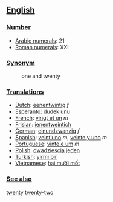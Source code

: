 == [[English]] ==

=== [[Number]] ===

*[[w:Arabic Numerals|Arabic numerals]]: 21
*[[w:Roman numerals|Roman numerals]]: XXI

=== [[Synonym]] ===
:one and twenty

=== [[Translations]] ===

*[[Dutch]]: [[eenentwintig]] ''f''
*[[Esperanto]]: [[dudek unu]]
*[[French]]: [[vingt et un]] ''m''
*[[Frisian]]: [[ienentweintich]]
*[[German]]: [[einundzwanzig]] ''f''
*[[Spanish]]: [[veintiuno]] ''m'', [[veinte y uno]] ''m''
*[[Portuguese]]: [[vinte e um]] ''m''
*[[Polish]]: [[dwadzieścia jeden]]
*[[Turkish]]: [[yirmi bir]]
*[[Vietnamese]]: [[hai mười mốt]]

 
=== [[See also]] ===

[[twenty]] [[twenty-two]]